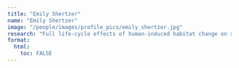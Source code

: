 ```yaml
---
title: "Emily Shertzer"
name: "Emily Shertzer"
image: "/people/images/profile_pics/emily_shertzer.jpg"
research: "Full life-cycle effects of human-induced habitat change on sagebrush obligate songbirds"
format:
  html:
    toc: FALSE
---
```


